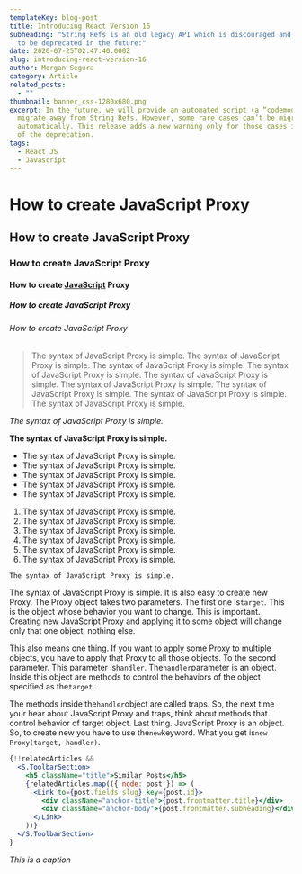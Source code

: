 ```yaml
---
templateKey: blog-post
title: Introducing React Version 16
subheading: "String Refs is an old legacy API which is discouraged and is going
  to be deprecated in the future:"
date: 2020-07-25T02:47:40.000Z
slug: introducing-react-version-16
author: Morgan Segura
category: Article
related_posts:
  - ""
thumbnail: banner_css-1280x680.png
excerpt: In the future, we will provide an automated script (a “codemod”) to
  migrate away from String Refs. However, some rare cases can’t be migrated
  automatically. This release adds a new warning only for those cases in advance
  of the deprecation.
tags:
  - React JS
  - Javascript
---
```

# How to create JavaScript Proxy

## How to create JavaScript Proxy

### How to create JavaScript Proxy

#### How to create [JavaScript](https://google.com) Proxy

##### How to create JavaScript Proxy

###### How to create JavaScript Proxy

> The syntax of JavaScript Proxy is simple. The syntax of JavaScript Proxy is simple. The syntax of JavaScript Proxy is simple. The syntax of JavaScript Proxy is simple. The syntax of JavaScript Proxy is simple. The syntax of JavaScript Proxy is simple. The syntax of JavaScript Proxy is simple. The syntax of JavaScript Proxy is simple. The syntax of JavaScript Proxy is simple.

*The syntax of JavaScript Proxy is simple.*

**The syntax of JavaScript Proxy is simple.**

* The syntax of JavaScript Proxy is simple.
* The syntax of JavaScript Proxy is simple.
* The syntax of JavaScript Proxy is simple.
* The syntax of JavaScript Proxy is simple.
* The syntax of JavaScript Proxy is simple.



1. The syntax of JavaScript Proxy is simple.
2. The syntax of JavaScript Proxy is simple.
3. The syntax of JavaScript Proxy is simple.
4. The syntax of JavaScript Proxy is simple.
5. The syntax of JavaScript Proxy is simple.
6. The syntax of JavaScript Proxy is simple.

`The syntax of JavaScript Proxy is simple.`

The syntax of JavaScript Proxy is simple. It is also easy to create new Proxy. The Proxy object takes two parameters. The first one is`target`. This is the object whose behavior you want to change. This is important. Creating new JavaScript Proxy and applying it to some object will change only that one object, nothing else.

This also means one thing. If you want to apply some Proxy to multiple objects, you have to apply that Proxy to all those objects. To the second parameter. This parameter is`handler`. The`handler`parameter is an object. Inside this object are methods to control the behaviors of the object specified as the`target`.

The methods inside the`handler`object are called traps. So, the next time your hear about JavaScript Proxy and traps, think about methods that control behavior of target object. Last thing. JavaScript Proxy is an object. So, to create new you have to use the`new`keyword. What you get is`new Proxy(target, handler)`.

```jsx
{!!relatedArticles &&
  <S.ToolbarSection>
    <h5 className="title">Similar Posts</h5>
    {relatedArticles.map(({ node: post }) => (
      <Link to={post.fields.slug} key={post.id}>
        <div className="anchor-title">{post.frontmatter.title}</div>
        <div className="anchor-body">{post.frontmatter.subheading}</div>
      </Link>
    ))}
  </S.ToolbarSection>
}
```

*This is a caption*
